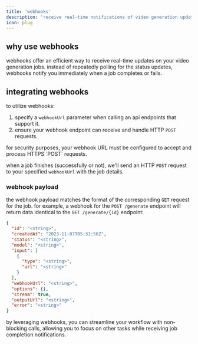 ```yaml
---
title: 'webhooks'
description: 'receive real-time notifications of video generation updates.'
icon: plug
---
```


## why use webhooks

webhooks offer an efficient way to receive real-time updates on your video generation jobs. instead of repeatedly polling for the status updates, webhooks notify you immediately when a job completes or fails.

## integrating webhooks

to utilize webhooks:

1. specify a `webhookUrl` parameter when calling an api endpoints that support it.
2. ensure your webhook endpoint can receive and handle HTTP `POST` requests.

<Note>
  for security purposes, your webhook URL must be configured to accept and process HTTPS `POST`
  requests.
</Note>

when a job finishes (successfully or not), we'll send an HTTP `POST` request to your specified `webhookUrl` with the job details.

### webhook payload

the webhook payload matches the format of the corresponding `GET` request for the job. for example, a webhook for the `POST /generate` endpoint will return data identical to the `GET /generate/{id}` endpoint:

```json
{
  "id": "<string>",
  "createdAt": "2023-11-07T05:31:56Z",
  "status": "<string>",
  "model": "<string>",
  "input": [
    {
      "type": "<string>",
      "url": "<string>"
    }
  ],
  "webhookUrl": "<string>",
  "options": {},
  "stream": true,
  "outputUrl": "<string>",
  "error": "<string>"
}
```

by leveraging webhooks, you can streamline your workflow with non-blocking calls, allowing you to focus on other tasks while receiving job completion notifications.
